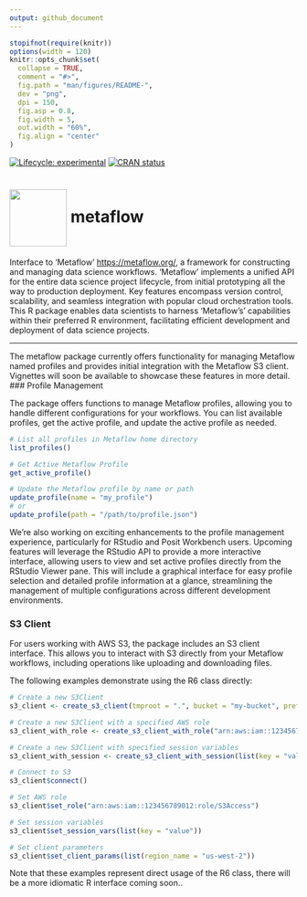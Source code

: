 ```yaml
---
output: github_document
---
```


<!-- README.md is generated from README.Rmd. Please edit that file -->

```r
stopifnot(require(knitr))
options(width = 120)
knitr::opts_chunk$set(
  collapse = TRUE,
  comment = "#>",
  fig.path = "man/figures/README-",
  dev = "png",
  dpi = 150,
  fig.asp = 0.8,
  fig.width = 5,
  out.width = "60%",
  fig.align = "center"
)
```

<!-- badges: start -->
[![Lifecycle: experimental](https://img.shields.io/badge/lifecycle-experimental-orange.svg)](https://lifecycle.r-lib.org/articles/stages.html#experimental)
[![CRAN status](https://www.r-pkg.org/badges/version/metaflow)](https://CRAN.R-project.org/package=metaflow)
<!-- badges: end -->


# <img src="man/figures/logo.png" align="center" width="100" /> metaflow 

Interface to 'Metaflow' <https://metaflow.org/>, a framework for constructing and managing data science workflows. 'Metaflow' implements a unified API for the entire data science project lifecycle, from initial prototyping all the way to production deployment. Key features encompass version control, scalability, and seamless integration with popular cloud orchestration tools. This R package enables data scientists to harness 'Metaflow's' capabilities within their preferred R environment, facilitating efficient development and deployment of data science projects.


---

The metaflow package currently offers functionality for managing Metaflow named profiles and provides initial integration with the Metaflow S3 client. Vignettes will soon be available to showcase these features in more detail.
### Profile Management

The package offers functions to manage Metaflow profiles, allowing you to handle different configurations for your workflows. You can list available profiles, get the active profile, and update the active profile as needed.

```r
# List all profiles in Metaflow home directory
list_profiles()

# Get Active Metaflow Profile
get_active_profile()

# Update the Metaflow profile by name or path
update_profile(name = "my_profile")
# or
update_profile(path = "/path/to/profile.json")
```

We're also working on exciting enhancements to the profile management experience, particularly for RStudio and Posit Workbench users. Upcoming features will leverage the RStudio API to provide a more interactive interface, allowing users to view and set active profiles directly from the RStudio Viewer pane. This will include a graphical interface for easy profile selection and detailed profile information at a glance, streamlining the management of multiple configurations across different development environments.

### S3 Client

For users working with AWS S3, the package includes an S3 client interface. This allows you to interact with S3 directly from your Metaflow workflows, including operations like uploading and downloading files.

The following examples demonstrate using the R6 class directly:

```r
# Create a new S3Client
s3_client <- create_s3_client(tmproot = ".", bucket = "my-bucket", prefix = "my-prefix")

# Create a new S3Client with a specified AWS role
s3_client_with_role <- create_s3_client_with_role("arn:aws:iam::123456789012:role/S3Access")

# Create a new S3Client with specified session variables
s3_client_with_session <- create_s3_client_with_session(list(key = "value"))

# Connect to S3
s3_client$connect()

# Set AWS role
s3_client$set_role("arn:aws:iam::123456789012:role/S3Access")

# Set session variables
s3_client$set_session_vars(list(key = "value"))

# Set client parameters
s3_client$set_client_params(list(region_name = "us-west-2"))
```

Note that these examples represent direct usage of the R6 class, there will be a more idiomatic R interface coming soon..
